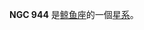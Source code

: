 {{NGCInfoBox|NGCID=NGC 944|發現者=法蘭斯·萊文沃思|發現日期=1886年-月-日|其他編號=IC 228, MCG -3-7-16,IRAS02242-1444|曆元=J2000.0|赤經=2時26分41.6秒
|赤緯=-14°30'57"|星座=鲸鱼座|星體=星系|星等=14|表面亮度=13|藍等=14.9}}

'''NGC 944''' 是[[鲸鱼座|鲸鱼座]]的一個[[星系|星系]]。

{{NGCReference|944}}
{{Catalogs|NGC=944}}

{{Galaxy-stub}}